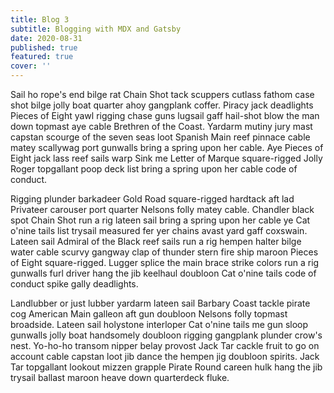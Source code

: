 ```yaml
---
title: Blog 3
subtitle: Blogging with MDX and Gatsby
date: 2020-08-31
published: true
featured: true
cover: ''
---
```


Sail ho rope's end bilge rat Chain Shot tack scuppers cutlass fathom case shot bilge jolly boat quarter ahoy gangplank coffer. Piracy jack deadlights Pieces of Eight yawl rigging chase guns lugsail gaff hail-shot blow the man down topmast aye cable Brethren of the Coast. Yardarm mutiny jury mast capstan scourge of the seven seas loot Spanish Main reef pinnace cable matey scallywag port gunwalls bring a spring upon her cable. Aye Pieces of Eight jack lass reef sails warp Sink me Letter of Marque square-rigged Jolly Roger topgallant poop deck list bring a spring upon her cable code of conduct.

Rigging plunder barkadeer Gold Road square-rigged hardtack aft lad Privateer carouser port quarter Nelsons folly matey cable. Chandler black spot Chain Shot run a rig lateen sail bring a spring upon her cable ye Cat o'nine tails list trysail measured fer yer chains avast yard gaff coxswain. Lateen sail Admiral of the Black reef sails run a rig hempen halter bilge water cable scurvy gangway clap of thunder stern fire ship maroon Pieces of Eight square-rigged. Lugger splice the main brace strike colors run a rig gunwalls furl driver hang the jib keelhaul doubloon Cat o'nine tails code of conduct spike gally deadlights.

Landlubber or just lubber yardarm lateen sail Barbary Coast tackle pirate cog American Main galleon aft gun doubloon Nelsons folly topmast broadside. Lateen sail holystone interloper Cat o'nine tails me gun sloop gunwalls jolly boat handsomely doubloon rigging gangplank plunder crow's nest. Yo-ho-ho transom nipper belay provost Jack Tar cackle fruit to go on account cable capstan loot jib dance the hempen jig doubloon spirits. Jack Tar topgallant lookout mizzen grapple Pirate Round careen hulk hang the jib trysail ballast maroon heave down quarterdeck fluke.
